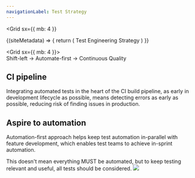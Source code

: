 ```yaml
---
navigationLabel: Test Strategy
---
```


<Grid
  sx={{
    mb: 4
  }}
>
<SiteMetaData>
  {(siteMetadata) => {
    return (
      <Fragment>
        <Heading variant="styles.h1">Test Engineering Strategy</Heading>
      </Fragment>
    )
  }}
</SiteMetaData>
</Grid>

<Grid  sx={{ mb: 4 }}>  
<Box>
<Message variant='secondary' mb={4}>
Shift-left -> Automate-first -> Continuous Quality
</Message>

## CI pipeline

Integrating automated tests in the heart of the CI build pipeline, as early in development lifecycle as possible, means detecting errors as early as possible, reducing risk of finding issues in production.

</Box>
</Grid> 
<Grid  sx={{ gridTemplateColumns: ['1fr', '1fr', '  1fr 1fr'], gap: 6, mb: 4 }}>  
<Box>

## Aspire to automation

Automation-first approach helps keep test automation in-parallel with feature development, which enables test teams to achieve in-sprint automation.

This doesn't mean everything MUST be automated, but to keep testing relevant and useful, all tests should be considered.
</Box>
<Box>
<Image src="https://raw.githubusercontent.com/jaffamonkey/gatsby-theme-terminal/main/static/images/continuous.png" />
</Box>
</Grid>